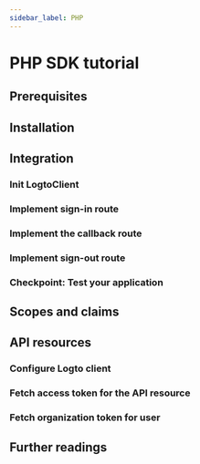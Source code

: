 ```yaml
---
sidebar_label: PHP
---
```



# PHP SDK tutorial

<PhpTutorialTip />

## Prerequisites

<Prerequisites />

## Installation

<Installation />

## Integration

### Init LogtoClient

<InitLogtoClient />

### Implement sign-in route

<ImplementSignInRoute />

### Implement the callback route

<ImplementCallbackRoute />

### Implement sign-out route

<ImplementSignOutRoute />

### Checkpoint: Test your application

<TestYourApplication />

## Scopes and claims

<ScopesAndClaims />

## API resources

<ApiResourcesDescription />

### Configure Logto client

<ConfigApiResources />

### Fetch access token for the API resource

<FetchAccessTokenForApiResources />

### Fetch organization token for user

<FetchOrganizationTokenForUser />

## Further readings

<FurtherReadings />
